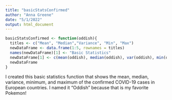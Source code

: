 ---
title: "basicStatsConfirmed"
author: "Anna Greene"
date: "5/1/2022"
output: html_document
---

```{r}
basicStatsConfirmed <- function(oddish){
  titles <- c("Mean", "Median","Variance", "Min", "Max")
  newDataFrame <- data.frame(1:5, rownames = titles)
  names(newDataFrame)[1] <- "Basic Statistics"
  newDataFrame[1] <- c(mean(oddish), median(oddish), var(oddish), min(oddish), max(oddish))
  newDataFrame
}
```

I created this basic statistics function that shows the mean, median, variance, minimum, and maximum of the confirmed COVID-19 cases in European countries. I named it "Oddish" because that is my favorite Pokemon!
